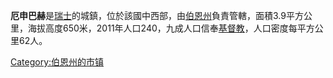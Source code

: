 '''厄申巴赫'''是[[瑞士|瑞士]]的城鎮，位於該國中西部，由[[伯恩州|伯恩州]]負責管轄，面積3.9平方公里，海拔高度650米，2011年人口240，九成人口信奉[[基督教|基督教]]，人口密度每平方公里62人。

{{Switzerland-geo-stub}}
[[Category:伯恩州的市镇|Category:伯恩州的市镇]]